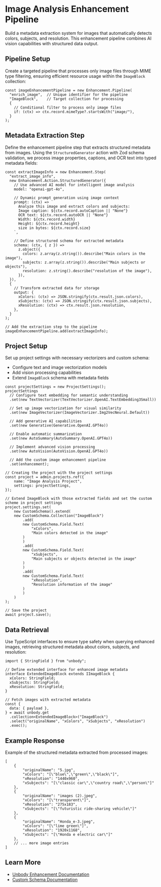 # Image Analysis Enhancement Pipeline
Build a metadata extraction system for images that automatically detects colors, subjects, and resolution. This enhancement pipeline combines AI vision capabilities with structured data output.

## Pipeline Setup
Create a targeted pipeline that processes only image files through MIME type filtering, ensuring efficient resource usage within the `ImageBlock` collection:

```tsx
const imageEnhancementPipeline = new Enhancement.Pipeline(
  "enrich_image",  // Unique identifier for the pipeline
  "ImageBlock",    // Target collection for processing
  {
    // Conditional filter to process only image files
    if: (ctx) => ctx.record.mimeType?.startsWith("image/"),
  }
);
```

## Metadata Extraction Step
Define the enhancement pipeline step that extracts structured metadata from images. Using the `StructuredGenerator` action with Zod schema validation, we process image properties, captions, and OCR text into typed metadata fields:

```tsx
const extractImageInfo = new Enhancement.Step(
  "extract_image_info",
  new Enhancement.Action.StructuredGenerator({
    // Use advanced AI model for intelligent image analysis
    model: "openai-gpt-4o",
    
    // Dynamic prompt generation using image context
    prompt: (ctx) => `
      Analyze this image and extract colors and subjects:
      Image caption: ${ctx.record.autoCaption || "None"}
      OCR text: ${ctx.record.autoOCR || "None"}
      Width: ${ctx.record.width}
      Height: ${ctx.record.height}
      size in bytes: ${ctx.record.size}
    `,
    
    // Define structured schema for extracted metadata
    schema: (ctx, { z }) =>
      z.object({
        colors: z.array(z.string()).describe("Main colors in the image"),
        subjects: z.array(z.string()).describe("Main subjects or objects"),
        resolution: z.string().describe("resolution of the image"),
      }),
  }),
  {
    // Transform extracted data for storage
    output: {
      xColors: (ctx) => JSON.stringify(ctx.result.json.colors),
      xSubjects: (ctx) => JSON.stringify(ctx.result.json.subjects),
      xResolution: (ctx) => ctx.result.json.resolution,
    },
  }
);

// Add the extraction step to the pipeline
imageEnhancementPipeline.add(extractImageInfo);
```

## Project Setup
Set up project settings with necessary vectorizers and custom schema:
- Configure text and image vectorization models
- Add vision processing capabilities 
- Extend `ImageBlock` schema with metadata fields

```tsx
const projectSettings = new ProjectSettings();
projectSettings
  // Configure text embedding for semantic understanding
  .set(new TextVectorizer(TextVectorizer.OpenAI.TextEmbedding3Small))
  
  // Set up image vectorization for visual similarity
  .set(new ImageVectorizer(ImageVectorizer.Img2VecNeural.Default))
  
  // Add generative AI capabilities
  .set(new Generative(Generative.OpenAI.GPT4o))
  
  // Enable automatic summarization
  .set(new AutoSummary(AutoSummary.OpenAI.GPT4o))
  
  // Implement advanced vision processing
  .set(new AutoVision(AutoVision.OpenAI.GPT4o))
  
  // Add the custom image enhancement pipeline
  .set(enhancement);

// Creating the project with the project settings
const project = admin.projects.ref({
    name: "Image Analysis Project",
    settings: projectSettings,
});

// Extend ImageBlock with those extracted fields and set the custom scheme in project settings
project.settings.set(
    new CustomSchema().extend(
    new CustomSchema.Collection("ImageBlock")
        .add(
        new CustomSchema.Field.Text(
            "xColors",
            "Main colors detected in the image"
        )
        )
        .add(
        new CustomSchema.Field.Text(
            "xSubjects",
            "Main subjects or objects detected in the image"
        )
        )
        .add(
        new CustomSchema.Field.Text(
            "xResolution",
            "Resolution information of the image"
        )
        )
    )
);

// Save the project
await project.save();  
```

## Data Retrieval
Use TypeScript interfaces to ensure type safety when querying enhanced images, retrieving structured metadata about colors, subjects, and resolution:

```tsx
import { StringField } from "unbody";

// Define extended interface for enhanced image metadata
interface ExtendedImageBlock extends IImageBlock {
  xColors: StringField;
  xSubjects: StringField;
  xResolution: StringField;
}

// Fetch images with extracted metadata
const {
  data: { payload },
} = await unbody.get
  .collection<ExtendedImageBlock>("ImageBlock")
  .select("originalName", "xColors", "xSubjects", "xResolution")
  .exec();
```

## Example Response
Example of the structured metadata extracted from processed images:

```tsx
[
    {
        "originalName": "5.jpg",
        "xColors": "[\"blue\",\"green\",\"black\"]",
        "xResolution": "1440x960",
        "xSubjects": "[\"classic car\",\"country road\",\"person\"]"
    },
    {
        "originalName": "images (2).jpeg",
        "xColors": "[\"transparent\"]",
        "xResolution": "275x183",
        "xSubjects": "[\"futuristic ride-sharing vehicle\"]"
    },
    {
        "originalName": "Honda_e-3.jpeg",
        "xColors": "[\"lime green\"]",
        "xResolution": "1920x1168",
        "xSubjects": "[\"Honda e electric car\"]"
    },
    // ... more image entries
]
```

## Learn More
- [Unbody Enhancement Documentation](/project-configurations/enhancers)
- [Custom Schema Documentation](/project-configurations/custom-schemas)